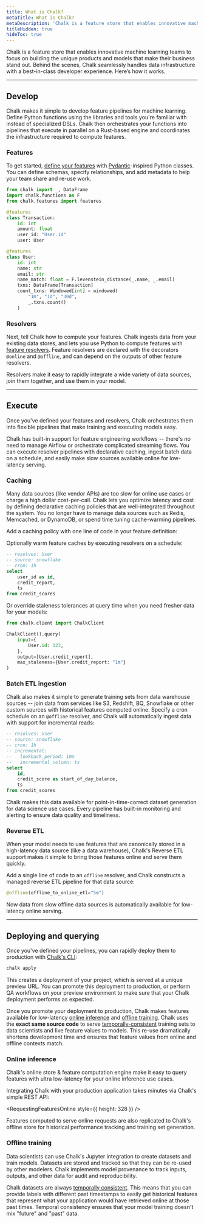 ```yaml
---
title: What is Chalk?
metaTitle: What is Chalk?
metaDescription: 'Chalk is a feature store that enables innovative machine learning teams to focus on building the unique products and models that make their business stand out.'
titleHidden: true
hideToc: true
---
```




<DocsHero />

Chalk is a feature store that enables innovative machine learning teams
to focus on building the unique products and models that make their
business stand out. Behind the scenes, Chalk seamlessly handles
data infrastructure with a best-in-class developer experience.
Here’s how it works.

---

## Develop

Chalk makes it simple to develop feature pipelines for machine
learning. Define Python functions using the libraries and tools you're
familiar with instead of specialized DSLs. Chalk then orchestrates
your functions into pipelines that execute in parallel on a Rust-based
engine and coordinates the infrastructure required to compute
features.

### Features

To get started, [define your features](/docs/features) with
[Pydantic](https://pydantic-docs.helpmanual.io/)-inspired Python classes.
You can define schemas, specify relationships, and add metadata
to help your team share and re-use work.

```py
from chalk import _, DataFrame
import chalk.functions as F
from chalk.features import features

@features
class Transaction:
    id: int
    amount: float
    user_id: "User.id"
    user: User

@features
class User:
    id: int
    name: str
    email: str
    name_match: float = F.levenstein_distance(_.name, _.email)
    txns: DataFrame[Transaction]
    count_txns: Windowed[int] = windowed(
        "1m", "1d", "30d",
        _.txns.count()
    )
```

### Resolvers

Next, tell Chalk how to compute your features.
Chalk ingests data from your existing data stores,
and lets you use Python to compute features with
[feature resolvers](/docs/resolver-overview).
Feature resolvers are declared with the decorators `@online` and
`@offline`, and can depend on the outputs of other feature resolvers.

Resolvers make it easy to rapidly integrate a wide variety of data
sources, join them together, and use them in your model.

<IntegrationTypes />

---

## Execute

Once you've defined your features and resolvers, Chalk orchestrates
them into flexible pipelines that make training and executing models easy.

Chalk has built-in support for feature engineering workflows --
there's no need to manage Airflow or orchestrate complicated streaming flows.
You can execute resolver pipelines with declarative caching,
ingest batch data on a schedule, and easily make slow sources
available online for low-latency serving.

### Caching

Many data sources (like vendor APIs) are too slow for online use cases
or charge a high dollar cost-per-call. Chalk lets you optimize latency
and cost by defining declarative caching policies that are well-integrated
throughout the system. You no longer have to manage data sources such as
Redis, Memcached, or DynamoDB, or spend time tuning cache-warming pipelines.

Add a caching policy with one line of code in your feature definition:

<PyDiffEditor html={addCachingCode} />

Optionally warm feature caches by executing resolvers on a schedule:

```sql
-- resolves: User
-- source: snowflake
-- cron: 1h
select
    user_id as id,
    credit_report,
    ts
from credit_scores
```

Or override staleness tolerances at query time when you need fresher
data for your models:

```py
from chalk.client import ChalkClient

ChalkClient().query(
    input={
        User.id: 123,
    },
    output=[User.credit_report],
    max_staleness={User.credit_report: "1m"}
)
```

### Batch ETL ingestion

Chalk also makes it simple to generate training sets from data warehouse
sources -- join data from services like S3, Redshift, BQ, Snowflake
or other custom sources with historical features computed online.
Specify a cron schedule on an `@offline` resolver, and Chalk will automatically ingest
data with support for incremental reads:

```sql
-- resolves: User
-- source: snowflake
-- cron: 1h
-- incremental:
--   lookback_period: 10m
--   incremental_column: ts
select
    id,
    credit_score as start_of_day_balance,
    ts
from credit_scores
```

Chalk makes this data available for point-in-time-correct dataset
generation for data science use cases. Every pipeline has built-in
monitoring and alerting to ensure data quality and timeliness.

### Reverse ETL

When your model needs to use features that are canonically stored in
a high-latency data source (like a data warehouse), Chalk's Reverse
ETL support makes it simple to bring those features online and serve
them quickly.

Add a single line of code to an `offline` resolver, and Chalk constructs
a managed reverse ETL pipeline for that data source:

```py
@offline(offline_to_online_etl="5m")
```

Now data from slow offline data sources is automatically available for
low-latency online serving.

---

## Deploying and querying

Once you've defined your pipelines, you can rapidly deploy them to
production with [Chalk's CLI](/cli/introduction):

```bash
chalk apply
```

This creates a deployment of your project, which is served at a unique
preview URL. You can promote this deployment to production, or
perform QA workflows on your preview environment to make sure that
your Chalk deployment performs as expected.

Once you promote your deployment to production, Chalk makes features
available for low-latency [online inference](/docs/query-basics) and
[offline training](/docs/query-offline). Chalk uses
the **exact same source code** to serve [temporally-consistent](/docs/temporal-consistency) training
sets to data scientists and live feature values to models. This re-use
dramatically shortens development time and ensures that feature values
from online and offline contexts match.

### Online inference

Chalk's online store & feature computation engine make it easy to query
features with ultra low-latency for your online inference use cases.

Integrating Chalk with your production application takes minutes via
Chalk's simple REST API:

<RequestingFeaturesOnline style={{ height: 328 }} />

Features computed to serve online requests are also replicated to Chalk's
offline store for historical performance tracking and training set generation.

### Offline training

Data scientists can use Chalk's Jupyter integration to create datasets
and train models. Datasets are stored and tracked so that they can be
re-used by other modelers. Chalk implements model provenance to track
inputs, outputs, and other data for audit and reproducibility.

<JupyterNotebook />

Chalk datasets are always [temporally consistent](/docs/temporal-consistency).
This means that you can provide labels with different past timestamps to easily
get historical features that represent what your application would have
retrieved online at those past times. Temporal consistency ensures that
your model training doesn't mix "future" and "past" data.

<TemporalCorrectness />
